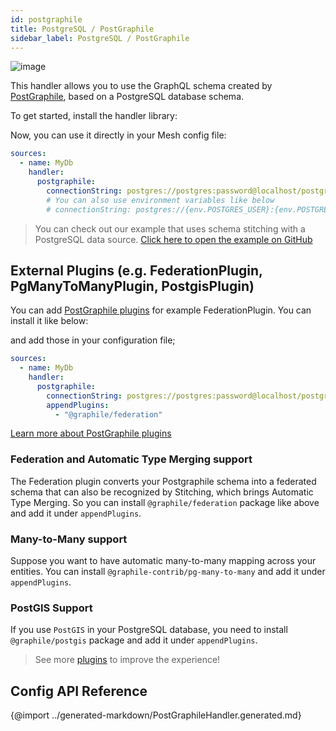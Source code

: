```yaml
---
id: postgraphile
title: PostgreSQL / PostGraphile
sidebar_label: PostgreSQL / PostGraphile
---
```

![image](https://user-images.githubusercontent.com/20847995/79219670-5ae06300-7e5b-11ea-81f1-d0c08a884607.png)

This handler allows you to use the GraphQL schema created by [PostGraphile](https://graphile.org/postgraphile), based on a PostgreSQL database schema.

To get started, install the handler library:

<PackageInstall packages="@graphql-mesh/postgraphile" />

Now, you can use it directly in your Mesh config file:

```yaml
sources:
  - name: MyDb
    handler:
      postgraphile:
        connectionString: postgres://postgres:password@localhost/postgres
        # You can also use environment variables like below
        # connectionString: postgres://{env.POSTGRES_USER}:{env.POSTGRES_PASSWORD}@localhost/postgres
```

> You can check out our example that uses schema stitching with a PostgreSQL data source.
[Click here to open the example on GitHub](https://github.com/Urigo/graphql-mesh/tree/master/examples/postgres-geodb)

## External Plugins (e.g. FederationPlugin, PgManyToManyPlugin, PostgisPlugin)
You can add [PostGraphile plugins](https://graphile.org/postgraphile/community-plugins) for example FederationPlugin. You can install it like below:

<PackageInstall packages="@graphile/federation" />

and add those in your configuration file;

```yaml
sources:
  - name: MyDb
    handler:
      postgraphile:
        connectionString: postgres://postgres:password@localhost/postgres
        appendPlugins:
          - "@graphile/federation"
```

[Learn more about PostGraphile plugins](https://graphile.org/postgraphile/extending)

### Federation and Automatic Type Merging support
The Federation plugin converts your Postgraphile schema into a federated schema that can also be recognized by Stitching, which brings Automatic Type Merging. So you can install `@graphile/federation` package like above and add it under `appendPlugins`.

### Many-to-Many support
Suppose you want to have automatic many-to-many mapping across your entities. You can install `@graphile-contrib/pg-many-to-many` and add it under `appendPlugins`.

<PackageInstall packages="@graphile-contrib/pg-many-to-many" />

### PostGIS Support
If you use `PostGIS` in your PostgreSQL database, you need to install `@graphile/postgis` package and add it under `appendPlugins`.

<PackageInstall packages="@graphile/postgis" />

> See more [plugins](https://graphile.org/postgraphile/community-plugins) to improve the experience!

## Config API Reference

{@import ../generated-markdown/PostGraphileHandler.generated.md}
